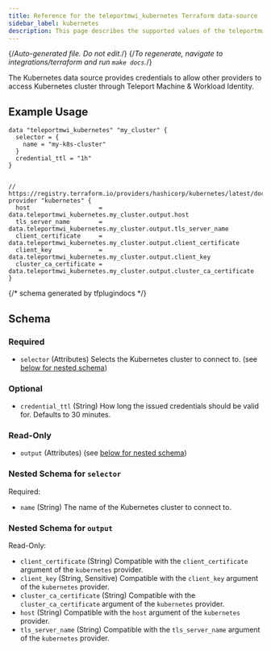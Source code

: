 ```yaml
---
title: Reference for the teleportmwi_kubernetes Terraform data-source
sidebar_label: kubernetes
description: This page describes the supported values of the teleportmwi_kubernetes data-source of the Teleport Terraform provider.
---
```


{/*Auto-generated file. Do not edit.*/}
{/*To regenerate, navigate to integrations/terraform and run `make docs`.*/}

The Kubernetes data source provides credentials to allow other providers to access Kubernetes cluster through Teleport Machine & Workload Identity.

## Example Usage

```hcl
data "teleportmwi_kubernetes" "my_cluster" {
  selector = {
    name = "my-k8s-cluster"
  }
  credential_ttl = "1h"
}


// https://registry.terraform.io/providers/hashicorp/kubernetes/latest/docs
provider "kubernetes" {
  host                   = data.teleportmwi_kubernetes.my_cluster.output.host
  tls_server_name        = data.teleportmwi_kubernetes.my_cluster.output.tls_server_name
  client_certificate     = data.teleportmwi_kubernetes.my_cluster.output.client_certificate
  client_key             = data.teleportmwi_kubernetes.my_cluster.output.client_key
  cluster_ca_certificate = data.teleportmwi_kubernetes.my_cluster.output.cluster_ca_certificate
}
```

{/*  schema generated by tfplugindocs */}
## Schema

### Required

- `selector` (Attributes) Selects the Kubernetes cluster to connect to. (see [below for nested schema](#nested-schema-for-selector))

### Optional

- `credential_ttl` (String) How long the issued credentials should be valid for. Defaults to 30 minutes.

### Read-Only

- `output` (Attributes) (see [below for nested schema](#nested-schema-for-output))

### Nested Schema for `selector`

Required:

- `name` (String) The name of the Kubernetes cluster to connect to.


### Nested Schema for `output`

Read-Only:

- `client_certificate` (String) Compatible with the `client_certificate` argument of the `kubernetes` provider.
- `client_key` (String, Sensitive) Compatible with the `client_key` argument of the `kubernetes` provider.
- `cluster_ca_certificate` (String) Compatible with the `cluster_ca_certificate` argument of the `kubernetes` provider.
- `host` (String) Compatible with the `host` argument of the `kubernetes` provider.
- `tls_server_name` (String) Compatible with the `tls_server_name` argument of the `kubernetes` provider.

